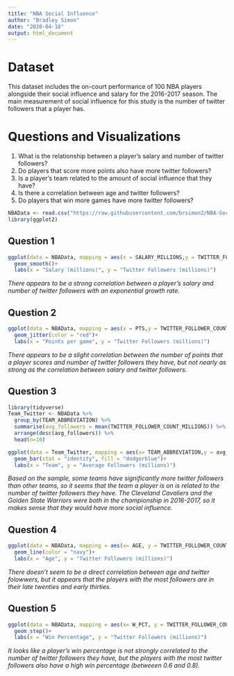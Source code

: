 ```yaml
---
title: "NBA Social Influence"
author: "Bradley Simon"
date: "2020-04-18"
output: html_document
---
```


# **Dataset**

This dataset includes the on-court performance of 100 NBA players alongside their social influence and salary for the 2016-2017 season. The main measurement of social influence for this study is the number of twitter followers that a player has. 

# **Questions and Visualizations**

1. What is the relationship between a player's salary and number of twitter followers?
2. Do players that score more points also have more twitter followers?
3. Is a player's team related to the amount of social influence that they have?
4. Is there a correlation between age and twitter followers?
5. Do players that win more games have more twitter followers?


```r
NBAData <- read.csv("https://raw.githubusercontent.com/brsimon2/NBA-Social-Influence/master/nba_2016_2017_100.csv")
library(ggplot2)
```

## **Question 1**

```r
ggplot(data = NBAData, mapping = aes(x = SALARY_MILLIONS,y = TWITTER_FOLLOWER_COUNT_MILLIONS)) +
  geom_smooth()+
  labs(x = "Salary (millions)", y = "Twitter Followers (millions)")
```

*There appears to be a strong correlation between a player's salary and number of twitter followers with an exponential growth rate.*

## **Question 2**

```r
ggplot(data = NBAData, mapping = aes(x = PTS,y = TWITTER_FOLLOWER_COUNT_MILLIONS)) +
  geom_jitter(color = "red")+
  labs(x = "Points per game", y = "Twitter Followers (millions)")
```

*There appears to be a slight correlation between the number of points that a player scores and number of twitter followers they have, but not nearly as strong as the correlation between salary and twitter followers.*

## **Question 3**

```r
library(tidyverse)
Team_Twitter <- NBAData %>% 
  group_by(TEAM_ABBREVIATION) %>% 
  summarise(avg_followers = mean(TWITTER_FOLLOWER_COUNT_MILLIONS)) %>% 
  arrange(desc(avg_followers)) %>% 
  head(n=10)

ggplot(data = Team_Twitter, mapping = aes(x= TEAM_ABBREVIATION,y = avg_followers)) +
  geom_bar(stat = "identity", fill = "dodgerblue")+
  labs(x = "Team", y = "Average Followers (millions)")
```

*Based on the sample, some teams have significantly more twitter followers than other teams, so it seems that the team a player is on is related to the number of twitter followers they have. The Cleveland Cavaliers and the Golden State Warriors were both in the championship in 2016-2017, so it makes sense that they would have more social influence.*

## **Question 4**

```r
ggplot(data = NBAData, mapping = aes(x= AGE, y = TWITTER_FOLLOWER_COUNT_MILLIONS)) +
  geom_line(color = "navy")+
  labs(x = "Age", y = "Twitter Followers (millions)")
```

*There doesn't seem to be a direct correlation between age and twitter folowwers, but it appears that the players with the most followers are in their late twenties and early thirties.*

## **Question 5**

```r
ggplot(data = NBAData, mapping = aes(x= W_PCT, y = TWITTER_FOLLOWER_COUNT_MILLIONS)) +
  geom_step()+
  labs(x = "Win Percentage", y = "Twitter Followers (millions)")
```

*It looks like a player's win percentage is not strongly correlated to the number of twitter followers they have, but the players with the most twitter followers also have a high win percentage (betweeen 0.6 and 0.8).*